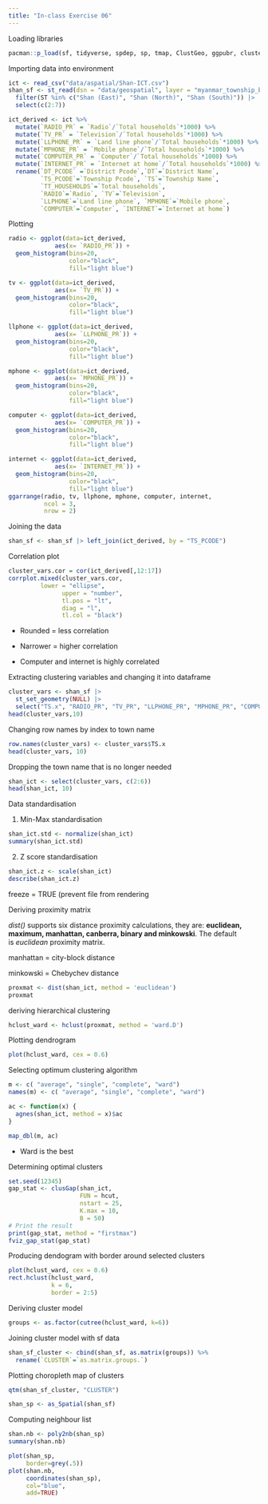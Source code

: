 ```yaml
---
title: "In-class Exercise 06"
---
```


Loading libraries

```r
pacman::p_load(sf, tidyverse, spdep, sp, tmap, ClustGeo, ggpubr, cluster, factoextra, NbClust, heatmaply, corrplot, psych, GGally)
```

Importing data into environment

```r
ict <- read_csv("data/aspatial/Shan-ICT.csv")
shan_sf <- st_read(dsn = "data/geospatial", layer = "myanmar_township_boundaries") |>
  filter(ST %in% c("Shan (East)", "Shan (North)", "Shan (South)")) |>
  select(c(2:7))

```

```r
ict_derived <- ict %>%
  mutate(`RADIO_PR` = `Radio`/`Total households`*1000) %>%
  mutate(`TV_PR` = `Television`/`Total households`*1000) %>%
  mutate(`LLPHONE_PR` = `Land line phone`/`Total households`*1000) %>%
  mutate(`MPHONE_PR` = `Mobile phone`/`Total households`*1000) %>%
  mutate(`COMPUTER_PR` = `Computer`/`Total households`*1000) %>%
  mutate(`INTERNET_PR` = `Internet at home`/`Total households`*1000) %>%
  rename(`DT_PCODE` =`District Pcode`,`DT`=`District Name`,
         `TS_PCODE`=`Township Pcode`, `TS`=`Township Name`,
         `TT_HOUSEHOLDS`=`Total households`,
         `RADIO`=`Radio`, `TV`=`Television`, 
         `LLPHONE`=`Land line phone`, `MPHONE`=`Mobile phone`,
         `COMPUTER`=`Computer`, `INTERNET`=`Internet at home`) 
```

Plotting

```r
radio <- ggplot(data=ict_derived, 
             aes(x= `RADIO_PR`)) +
  geom_histogram(bins=20, 
                 color="black", 
                 fill="light blue")

tv <- ggplot(data=ict_derived, 
             aes(x= `TV_PR`)) +
  geom_histogram(bins=20, 
                 color="black", 
                 fill="light blue")

llphone <- ggplot(data=ict_derived, 
             aes(x= `LLPHONE_PR`)) +
  geom_histogram(bins=20, 
                 color="black", 
                 fill="light blue")

mphone <- ggplot(data=ict_derived, 
             aes(x= `MPHONE_PR`)) +
  geom_histogram(bins=20, 
                 color="black", 
                 fill="light blue")

computer <- ggplot(data=ict_derived, 
             aes(x= `COMPUTER_PR`)) +
  geom_histogram(bins=20, 
                 color="black", 
                 fill="light blue")

internet <- ggplot(data=ict_derived, 
             aes(x= `INTERNET_PR`)) +
  geom_histogram(bins=20, 
                 color="black", 
                 fill="light blue")
ggarrange(radio, tv, llphone, mphone, computer, internet, 
          ncol = 3, 
          nrow = 2)
```

Joining the data

```r
shan_sf <- shan_sf |> left_join(ict_derived, by = "TS_PCODE")
```

Correlation plot

```r
cluster_vars.cor = cor(ict_derived[,12:17])
corrplot.mixed(cluster_vars.cor,
         lower = "ellipse", 
               upper = "number",
               tl.pos = "lt",
               diag = "l",
               tl.col = "black")
```

-   Rounded = less correlation

-   Narrower = higher correlation

-   Computer and internet is highly correlated

Extracting clustering variables and changing it into dataframe

```r
cluster_vars <- shan_sf |>
  st_set_geometry(NULL) |>
  select("TS.x", "RADIO_PR", "TV_PR", "LLPHONE_PR", "MPHONE_PR", "COMPUTER_PR")
head(cluster_vars,10)
```

Changing row names by index to town name

```r
row.names(cluster_vars) <- cluster_vars$TS.x
head(cluster_vars, 10)
```

Dropping the town name that is no longer needed

```r
shan_ict <- select(cluster_vars, c(2:6))
head(shan_ict, 10)
```

Data standardisation

1.  Min-Max standardisation

```r
shan_ict.std <- normalize(shan_ict)
summary(shan_ict.std)
```

2.  Z score standardisation

```r
shan_ict.z <- scale(shan_ict)
describe(shan_ict.z)
```

freeze = TRUE (prevent file from rendering

Deriving proximity matrix

*dist()* supports six distance proximity calculations, they are: **euclidean, maximum, manhattan, canberra, binary and minkowski**. The default is *euclidean* proximity matrix.

manhattan = city-block distance

minkowski = Chebychev distance

```r
proxmat <- dist(shan_ict, method = 'euclidean')
proxmat
```

deriving hierarchical clustering

```r
hclust_ward <- hclust(proxmat, method = 'ward.D')
```

Plotting dendrogram

```r
plot(hclust_ward, cex = 0.6)
```

Selecting optimum clustering algorithm

```r
m <- c( "average", "single", "complete", "ward")
names(m) <- c( "average", "single", "complete", "ward")

ac <- function(x) {
  agnes(shan_ict, method = x)$ac
}

map_dbl(m, ac)
```

-   Ward is the best

Determining optimal clusters

```r
set.seed(12345)
gap_stat <- clusGap(shan_ict, 
                    FUN = hcut, 
                    nstart = 25, 
                    K.max = 10, 
                    B = 50)
# Print the result
print(gap_stat, method = "firstmax")
fviz_gap_stat(gap_stat)
```

Producing dendogram with border around selected clusters

```r
plot(hclust_ward, cex = 0.6)
rect.hclust(hclust_ward, 
            k = 6, 
            border = 2:5)
```

Deriving cluster model

```r
groups <- as.factor(cutree(hclust_ward, k=6))
```

Joining cluster model with sf data

```r
shan_sf_cluster <- cbind(shan_sf, as.matrix(groups)) %>%
  rename(`CLUSTER`=`as.matrix.groups.`)
```

Plotting choropleth map of clusters

```r
qtm(shan_sf_cluster, "CLUSTER")
```

```r
shan_sp <- as_Spatial(shan_sf)
```

Computing neighbour list

```r
shan.nb <- poly2nb(shan_sp)
summary(shan.nb)
```

```r
plot(shan_sp, 
     border=grey(.5))
plot(shan.nb, 
     coordinates(shan_sp), 
     col="blue", 
     add=TRUE)
```
